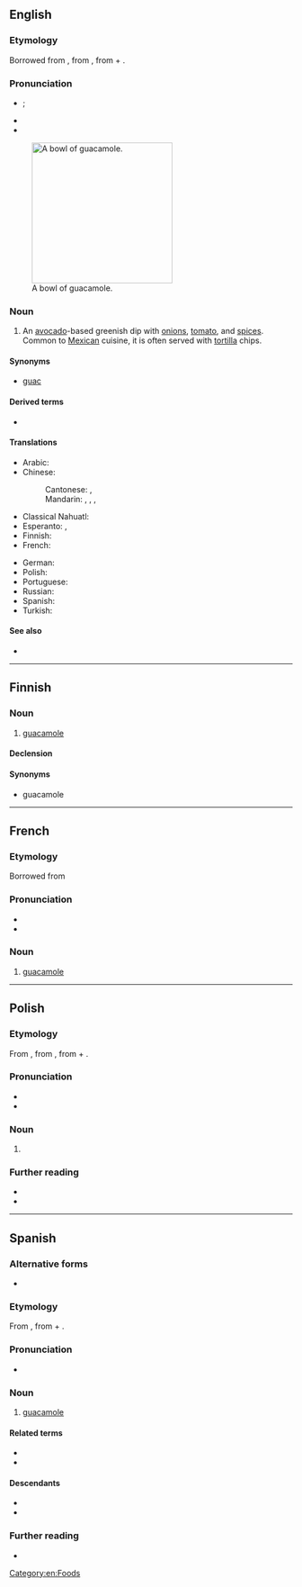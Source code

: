 {{also|Guacamole}}
==English==
{{wikipedia}}

===Etymology===
Borrowed from {{bor|en|es|guacamole}}, from {{der|en|nci|āhuacamōlli}}, from {{m|nci|āhuacatl||[[avocado]]}} + {{m|nci|mōlli||[[sauce]]; [[broth]]}}.

===Pronunciation===
* {{a|GA}} {{IPA|en|/ˌɡwɑkəˈmoʊli/|/ˌɡwɑkəˈmoʊleɪ/}}; {{q|Spanish-influenced pronunciations}} {{IPAchar|/ɡwakaˈmole/|/wakaˈmole/}}
* {{audio|en|LL-Q1860 (eng)-Vealhurl-guacamole.wav|Audio (UK)}}
* {{rhymes|en|əʊli|s=4}}

[[File:Guacamole.jpg|right|thumb|250px|A bowl of guacamole.]]

===Noun===
{{en-noun|~}}

# An [[avocado]]-based greenish dip with [[onion]]s, [[tomato]], and [[spice]]s. Common to [[Mexican]] cuisine, it is often served with [[tortilla]] chips.

====Synonyms====
* {{sense|avocado-based greenish dip}} {{qualifier|informal}} [[guac]]

====Derived terms====
* {{l|en|holy guacamole}}

====Translations====
{{trans-top|avocado-based greenish dip}}
* Arabic: {{t|ar|غُوَّاكَامُولِي}}
* Chinese:
*: Cantonese: {{t|yue|牛油果醬}}, {{t|yue|牛油果酱|tr=ngau4 jau4 gwo2 zoeng3}}
*: Mandarin: {{t|cmn|鱷梨醬}}, {{t|cmn|鳄梨酱|tr=èlíjiàng}}, {{t+|cmn|酪梨醬}}, {{t+|cmn|酪梨酱|tr=luòlíjiàng}}
* Classical Nahuatl: {{t|nci|āhuacamōlli}}
* Esperanto: {{t|eo|avokada kaĉo}}, {{t|eo|gvakamolo}}
* Finnish: {{t+|fi|guacamole}}
* French: {{t+|fr|guacamole|m}}
{{trans-mid}}
* German: {{t+|de|Guacamole|f}}
* Polish: {{t+|pl|guacamole|n}}
* Portuguese: {{t+|pt|guacamole|m}}
* Russian: {{t+|ru|гуакамоле}}
* Spanish: {{t+|es|guacamole}}
* Turkish: {{t|tr|guakamole}}
{{trans-bottom}}

====See also====
* {{l|en|avocado}}

[[Category:en:Foods]]

----

==Finnish==

===Noun===
{{fi-noun}}

# [[#English|guacamole]] {{gloss|dip}}

====Declension====
{{fi-decl-nalle|guacamol|||a}}

====Synonyms====
* guacamole {{l|fi|dippi}}

----

==French==

===Etymology===
Borrowed from {{bor|en|es|guacamole}}

===Pronunciation===
* {{fr-IPA|gwacamole}}
* {{audio|fr|Fr-Paris--guacamole.ogg|Audio (Paris)}}

===Noun===
{{fr-noun|m}}

# [[#English|guacamole]] {{gloss|dip}}

----

==Polish==
{{wp|lang=pl}}

===Etymology===
From {{bor|pl|es|guacamole}}, from {{der|pl|nci|āhuacamōlli}}, from {{m|nci|āhuacatl||[[avocado]]}} + {{m|nci|mōlli||[[sauce]]; [[broth]]}}.

===Pronunciation===
* {{pl-IPA|głakamole}}
* {{audio|pl|LL-Q809 (pol)-Poemat-guacamole.wav|Audio}}

===Noun===
{{pl-noun|g=n|indecl=yes}}

# {{l|en|guacamole}}

===Further reading===
* {{R:pl:WSJP}}
* {{R:PWN}}

{{c|pl|Sauces}}

----

==Spanish==
{{wikipedia|lang=es}}

===Alternative forms===
* {{alter|es|guacamol||Central America, Cuba}}

===Etymology===
From {{bor|es|nci|āhuacamōlli}}, from {{m|nci|āhuacatl||avocado fruit}} + {{m|nci|mōlli||sauce, something ground}}.

===Pronunciation===
{{es-IPA}}
* {{audio|es|LL-Q1321 (spa)-Millars-guacamole.wav|Audio (Spain)}}

===Noun===
{{es-noun|m}}

# [[#English|guacamole]]

====Related terms====
* {{l|es|aguacate}}
* {{l|es|mole}}

====Descendants====
* {{desc|en|guacamole|bor=1}}
* {{desc|de|Guacamole|bor=1}}

===Further reading===
* {{R:DRAE}}

{{C|es|Sauces}}